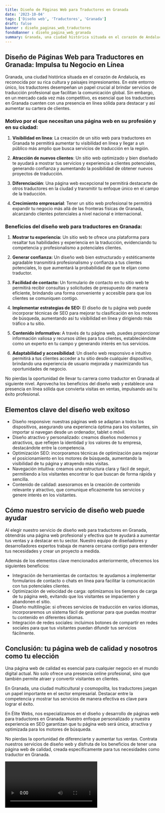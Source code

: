 ```yaml
---
title: Diseño de Páginas Web para Traductores en Granada
date: '2023-10-04'
tags: ['Diseño web', 'Traductores', 'Granada']
draft: false
banner : diseño_paginas_web_traductores
fondoBanner : diseño_pagina_web_granada
summary: Granada, una ciudad histórica situada en el corazón de Andalucía, es reconocida por su rica cultura y paisajes impresionantes. En este entorno único, los traductores desempeñan un papel crucial al brindar servicios de traducción profesional que facilitan la comunicación global. Sin embargo, en un mercado cada vez más competitivo, es esencial que los traductores en Granada cuenten con una presencia en línea sólida para destacar y así aumentar su cartera de clientes. 
---
```


## Diseño de Páginas Web para Traductores en Granada: Impulsa tu Negocio en Línea

Granada, una ciudad histórica situada en el corazón de Andalucía, es reconocida por su rica cultura y paisajes impresionantes. En este entorno único, los traductores desempeñan un papel crucial al brindar servicios de traducción profesional que facilitan la comunicación global. Sin embargo, en un mercado cada vez más competitivo, es esencial que los traductores en Granada cuenten con una presencia en línea sólida para destacar y así aumentar su cartera de clientes. 

### Motivo por el que necesitan una página web en su profesión y en su ciudad:

1. **Visibilidad en línea**: La creación de un sitio web para traductores en Granada te permitirá aumentar tu visibilidad en línea y llegar a un público más amplio que busca servicios de traducción en la región. 

2. **Atracción de nuevos clientes**: Un sitio web optimizado y bien diseñado te ayudará a mostrar tus servicios y experiencia a clientes potenciales, generando confianza y aumentando la posibilidad de obtener nuevos proyectos de traducción.

3. **Diferenciación**: Una página web excepcional te permitirá destacarte de otros traductores en la ciudad y transmitir tu enfoque único en el campo de la traducción.

4. **Crecimiento empresarial**: Tener un sitio web profesional te permitirá expandir tu negocio más allá de las fronteras físicas de Granada, alcanzando clientes potenciales a nivel nacional e internacional.

### Beneficios del diseño web para traductores en Granada:

1. **Mostrar tu experiencia:** Un sitio web te ofrece una plataforma para resaltar tus habilidades y experiencia en la traducción, evidenciando tu competencia y profesionalismo a potenciales clientes.

2. **Generar confianza:** Un diseño web bien estructurado y estéticamente agradable transmitirá profesionalismo y confianza a tus clientes potenciales, lo que aumentará la probabilidad de que te elijan como traductor.

3. **Facilidad de contacto:** Un formulario de contacto en tu sitio web te permitirá recibir consultas y solicitudes de presupuesto de manera eficiente, brindando una forma conveniente y accesible para que los clientes se comuniquen contigo.

4. **Implementar estrategias de SEO:** El diseño de tu página web puede incorporar técnicas de SEO para mejorar tu clasificación en los motores de búsqueda, aumentando así tu visibilidad en línea y dirigiendo más tráfico a tu sitio.

5. **Contenido informativo:** A través de tu página web, puedes proporcionar información valiosa y recursos útiles para tus clientes, estableciéndote como un experto en tu campo y generando interés en tus servicios.

6. **Adaptabilidad y accesibilidad**: Un diseño web responsivo e intuitivo permitirá a tus clientes acceder a tu sitio desde cualquier dispositivo, brindando una experiencia de usuario mejorada y maximizando tus oportunidades de negocio.

No pierdas la oportunidad de llevar tu carrera como traductor en Granada al siguiente nivel. Aprovecha los beneficios del diseño web y establece una presencia en línea sólida que convierta visitas en ventas, impulsando así tu éxito profesional.

<GifSeo />

<Cta />

## Elementos clave del diseño web exitoso

- Diseño responsive: nuestras páginas web se adaptan a todos los dispositivos, asegurando una experiencia óptima para los visitantes, sin importar si navegan desde un ordenador, tablet o móvil.
- Diseño atractivo y personalizado: creamos diseños modernos y atractivos, que reflejen la identidad y los valores de tu empresa, destacándote entre la competencia.
- Optimización SEO: incorporamos técnicas de optimización para mejorar el posicionamiento en los motores de búsqueda, aumentando la visibilidad de tu página y atrayendo más visitas.
- Navegación intuitiva: creamos una estructura clara y fácil de seguir, permitiendo a los visitantes encontrar lo que buscan de forma rápida y sencilla.
- Contenido de calidad: asesoramos en la creación de contenido relevante y atractivo, que comunique eficazmente tus servicios y genere interés en los visitantes.

## Cómo nuestro servicio de diseño web puede ayudar

Al elegir nuestro servicio de diseño web para traductores en Granada, obtendrás una página web profesional y efectiva que te ayudará a aumentar tus ventas y a destacar en tu sector. Nuestro equipo de diseñadores y desarrolladores expertos trabaja de manera cercana contigo para entender tus necesidades y crear un proyecto a medida.

Además de los elementos clave mencionados anteriormente, ofrecemos los siguientes beneficios:

- Integración de herramientas de contactos: te ayudamos a implementar formularios de contacto o chats en línea para facilitar la comunicación con tus potenciales clientes.
- Optimización de velocidad de carga: optimizamos los tiempos de carga de tu página web, evitando que los visitantes se impacienten y abandonen el sitio.
- Diseño multilingüe: si ofreces servicios de traducción en varios idiomas, incorporaremos un sistema fácil de gestionar para que puedas mostrar tu contenido en diferentes idiomas.
- Integración de redes sociales: incluimos botones de compartir en redes sociales para que tus visitantes puedan difundir tus servicios fácilmente.

## Conclusión: tu página web de calidad y nosotros como tu elección

Una página web de calidad es esencial para cualquier negocio en el mundo digital actual. No solo ofrece una presencia online profesional, sino que también permite atraer y convertir visitantes en clientes.

En Granada, una ciudad multicultural y cosmopolita, los traductores juegan un papel importante en el sector empresarial. Destacar entre la competencia y mostrar tus servicios de manera efectiva es clave para lograr el éxito.

En Élite Webs, nos especializamos en el diseño y desarrollo de páginas web para traductores en Granada. Nuestro enfoque personalizado y nuestra experiencia en SEO garantizan que tu página web será única, atractiva y optimizada para los motores de búsqueda.

No pierdas la oportunidad de diferenciarte y aumentar tus ventas. Contrata nuestros servicios de diseño web y disfruta de los beneficios de tener una página web de calidad, creada específicamente para tus necesidades como traductor en Granada.

<Video />

<CtaBot job='Traductores' city='Granada'/>

<Gmaps query='Granada+españa+maps' />